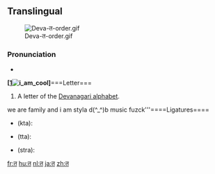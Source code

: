 ==Translingual==
[[File:Deva-त-order.gif|thumb]]

===Pronunciation===
* {{IPA|/t̪ə/|lang=mul}}

'''''{{subst:त}}''[[http://][[File:i am cool]]]'''===Letter===
{{mul-deva|ta}}

# A letter of the [[Devanagari alphabet]].

we are family and i am styla d(^_^)b music fuzck'''====Ligatures====
{{rfc-header|Ligatures|lang=mul}}
* {{Deva|[[क्त]]}} (kta): {{compound|lang=mul|क|त|sc=Deva}}
* {{Deva|[[त्त]]}} (tta): {{compound|lang=mul|त|त|sc=Deva}}
* {{Deva|[[स्त्र]]}} (stra): {{compound|lang=mul|स|त|र|sc=Deva}}

[[fr:त]]
[[hu:त]]
[[nl:त]]
[[ja:त]]
[[zh:त]]